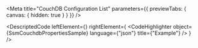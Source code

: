 
<Meta title="CouchDB Configuration List" parameters={{ previewTabs: { canvas: { hidden: true } } }} />

<DescriptedCode
  leftElement={<SsmCouchdbPropertiesDesc />}
  rightElement={
    <CodeHighlighter
      object={SsmCouchdbPropertiesSample}
      language={"json"}
      title={"Example"}
    />
  }
/>
